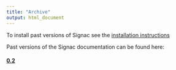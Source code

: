 ```yaml
---
title: "Archive"
output: html_document
---
```


To install past versions of Signac see the
[installation instructions](install.html#old-versions)

Past versions of the Signac documentation can be found here:

#### [0.2](http://satijalab.org/signac/0.2)
